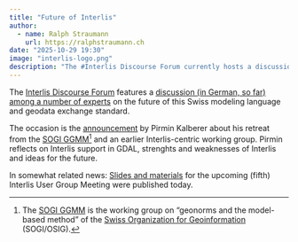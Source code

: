```yaml
---
title: "Future of Interlis"
author:
  - name: Ralph Straumann
    url: https://ralphstraumann.ch
date: "2025-10-29 19:30"
image: "interlis-logo.png"
description: "The #Interlis Discourse Forum currently hosts a discussion among experts on the future of Interlis reflecting on strenghts and weaknesses and the future of the #datamodeling and #dataexchange #standard. Meanwhile, materials for the upcoming Interlis User Group Meeting were published today, continuing the community’s dialogue on Interlis development and practice."
---
```


The [Interlis Discourse Forum](https://interlis.discourse.group) features a 
[discussion (in German, so far) among a number of experts](https://interlis.discourse.group/t/gedanken-zur-zukunft-von-interlis/448/6) on the future of this Swiss modeling 
language and geodata exchange standard.

The occasion is the [announcement](https://blog.sourcepole.ch/2025/10/24/gedanken-zur-zukunft-von-interlis/) 
by Pirmin Kalberer about his retreat from the [SOGI GGMM](Geonormen und 
modellbasierte Methode (GGMM))[^sogiggm] and an earlier Interlis-centric 
working group. Pirmin reflects on Interlis support in GDAL, strenghts and 
weaknesses of Interlis and ideas for the future.

In somewhat related news: [Slides and materials](https://interlis.discourse.group/t/v-interlis-anwender-innen-treffen-rencontre-des-utilisateurs-interlis/424/9) 
for the upcoming (fifth) Interlis User Group Meeting were published today.

[^sogiggm]: The [SOGI GGMM](https://www.sogi.ch/de/netzwerke/standards) is the 
working group on "geonorms and the model-based method" of the [Swiss 
Organization for Geoinformation](https://www.sogi.ch/en) (SOGI/OSIG).

